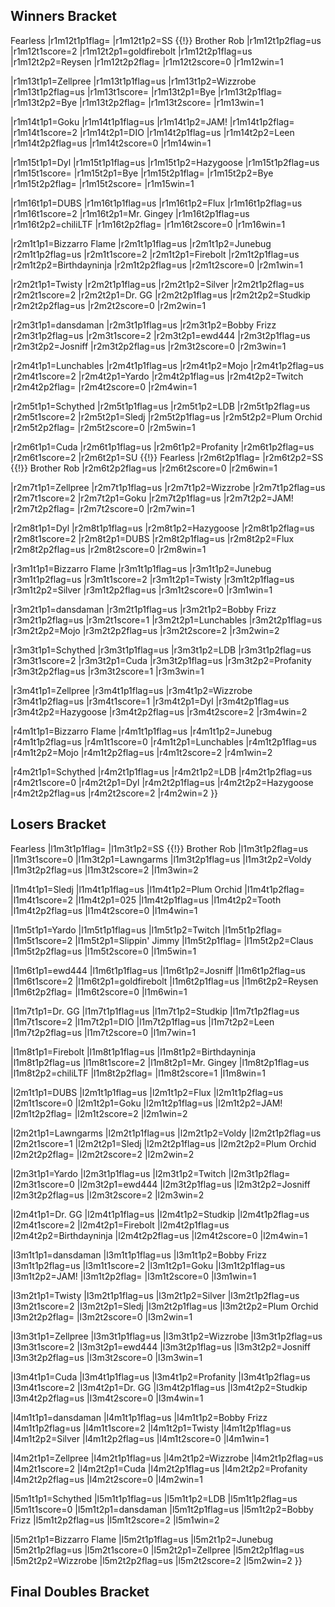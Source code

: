 {{DISPLAYTITLE:ARLO 3: ''Melee'' Doubles Bracket}}{{SetGame|melee}}
{{tabs static
|name1=Overview
|link1=ARLO/3/Melee
|name2=Singles Pools
|link2=ARLO/3/Melee/Singles Pools
|name3=Singles Bracket
|link3=ARLO/3/Melee/Singles Bracket
|name4=Doubles Bracket
|link4=ARLO/3/Melee/Doubles Bracket
|This=4
}}
==Winners Bracket==
{{32DEDoublesWBracketA
<!-- ROUND 1 -->
|r1m1t1p1=Bizzarro Flame |r1m1t1p1flag=us
|r1m1t1p2=Junebug |r1m1t1p2flag=us |r1m1t1score={{win}}
|r1m1t2p1=Bye |r1m1t2p1flag=
|r1m1t2p2=Bye |r1m1t2p2flag= |r1m1t2score=
|r1m1win=1

|r1m2t1p1=Poog |r1m2t1p1flag=us
|r1m2t1p2=Rektangle |r1m2t1p2flag=us |r1m2t1score=0
|r1m2t2p1=Firebolt |r1m2t2p1flag=us
|r1m2t2p2=Birthdayninja |r1m2t2p2flag=us |r1m2t2score=2
|r1m2win=2

|r1m3t1p1=Twisty |r1m3t1p1flag=us
|r1m3t1p2=Silver |r1m3t1p2flag=us |r1m3t1score={{win}}
|r1m3t2p1=Bye |r1m3t2p1flag=
|r1m3t2p2=Bye |r1m3t2p2flag= |r1m3t2score=
|r1m3win=1

|r1m4t1p1=Dr. GG |r1m4t1p1flag=us
|r1m4t1p2=Studkip |r1m4t1p2flag=us |r1m4t1score={{win}}
|r1m4t2p1=Bye |r1m4t2p1flag=
|r1m4t2p2=Bye |r1m4t2p2flag= |r1m4t2score=
|r1m4win=1

|r1m5t1p1=dansdaman |r1m5t1p1flag=us
|r1m5t1p2=Bobby Frizz |r1m5t1p2flag=us |r1m5t1score={{win}}
|r1m5t2p1=Bye |r1m5t2p1flag=
|r1m5t2p2=Bye |r1m5t2p2flag= |r1m5t2score=
|r1m5win=1

|r1m6t1p1=ewd444 |r1m6t1p1flag=us
|r1m6t1p2=Josniff |r1m6t1p2flag=us |r1m6t1score=2
|r1m6t2p1=Lawngarms |r1m6t2p1flag=us
|r1m6t2p2=Voldy |r1m6t2p2flag=us |r1m6t2score=0
|r1m6win=1

|r1m7t1p1=Lunchables |r1m7t1p1flag=us
|r1m7t1p2=Mojo |r1m7t1p2flag=us |r1m7t1score={{win}}
|r1m7t2p1=Bye |r1m7t2p1flag=
|r1m7t2p2=Bye |r1m7t2p2flag= |r1m7t2score=
|r1m7win=1

|r1m8t1p1=Yardo |r1m8t1p1flag=us
|r1m8t1p2=Twitch |r1m8t1p2flag= |r1m8t1score=2
|r1m8t2p1=025 |r1m8t2p1flag=us
|r1m8t2p2=Tooth |r1m8t2p2flag=us |r1m8t2score=0
|r1m8win=1

|r1m9t1p1=Schythed |r1m9t1p1flag=us
|r1m9t1p2=LDB |r1m9t1p2flag=us |r1m9t1score={{win}}
|r1m9t2p1=Bye |r1m9t2p1flag=
|r1m9t2p2=Bye |r1m9t2p2flag= |r1m9t2score=
|r1m9win=1

|r1m10t1p1=Sledj |r1m10t1p1flag=us
|r1m10t1p2=Plum Orchid |r1m10t1p2flag= |r1m10t1score=2
|r1m10t2p1=Slippin' Jimmy |r1m10t2p1flag=
|r1m10t2p2=Claus |r1m10t2p2flag=us |r1m10t2score=0
|r1m10win=1

|r1m11t1p1=Cuda |r1m11t1p1flag=us
|r1m11t1p2=Profanity |r1m11t1p2flag=us |r1m11t1score={{win}}
|r1m11t2p1=Bye |r1m11t2p1flag=
|r1m11t2p2=Bye |r1m11t2p2flag= |r1m11t2score=
|r1m11win=1

|r1m12t1p1=SU {{!}} Fearless |r1m12t1p1flag=
|r1m12t1p2=SS {{!}} Brother Rob |r1m12t1p2flag=us |r1m12t1score=2
|r1m12t2p1=goldfirebolt |r1m12t2p1flag=us
|r1m12t2p2=Reysen |r1m12t2p2flag= |r1m12t2score=0
|r1m12win=1

|r1m13t1p1=Zellpree |r1m13t1p1flag=us
|r1m13t1p2=Wizzrobe |r1m13t1p2flag=us |r1m13t1score={{win}}
|r1m13t2p1=Bye |r1m13t2p1flag=
|r1m13t2p2=Bye |r1m13t2p2flag= |r1m13t2score=
|r1m13win=1

|r1m14t1p1=Goku |r1m14t1p1flag=us
|r1m14t1p2=JAM! |r1m14t1p2flag= |r1m14t1score=2
|r1m14t2p1=DIO |r1m14t2p1flag=us
|r1m14t2p2=Leen |r1m14t2p2flag=us |r1m14t2score=0
|r1m14win=1

|r1m15t1p1=Dyl |r1m15t1p1flag=us
|r1m15t1p2=Hazygoose |r1m15t1p2flag=us |r1m15t1score={{win}}
|r1m15t2p1=Bye |r1m15t2p1flag=
|r1m15t2p2=Bye |r1m15t2p2flag= |r1m15t2score=
|r1m15win=1

|r1m16t1p1=DUBS |r1m16t1p1flag=us
|r1m16t1p2=Flux |r1m16t1p2flag=us |r1m16t1score=2
|r1m16t2p1=Mr. Gingey |r1m16t2p1flag=us
|r1m16t2p2=chiliLTF |r1m16t2p2flag= |r1m16t2score=0
|r1m16win=1

<!-- ROUND 2 -->
|r2m1t1p1=Bizzarro Flame |r2m1t1p1flag=us
|r2m1t1p2=Junebug |r2m1t1p2flag=us |r2m1t1score=2
|r2m1t2p1=Firebolt |r2m1t2p1flag=us
|r2m1t2p2=Birthdayninja |r2m1t2p2flag=us |r2m1t2score=0
|r2m1win=1

|r2m2t1p1=Twisty |r2m2t1p1flag=us
|r2m2t1p2=Silver |r2m2t1p2flag=us |r2m2t1score=2
|r2m2t2p1=Dr. GG |r2m2t2p1flag=us
|r2m2t2p2=Studkip |r2m2t2p2flag=us |r2m2t2score=0
|r2m2win=1

|r2m3t1p1=dansdaman |r2m3t1p1flag=us
|r2m3t1p2=Bobby Frizz |r2m3t1p2flag=us |r2m3t1score=2
|r2m3t2p1=ewd444 |r2m3t2p1flag=us
|r2m3t2p2=Josniff |r2m3t2p2flag=us |r2m3t2score=0
|r2m3win=1

|r2m4t1p1=Lunchables |r2m4t1p1flag=us
|r2m4t1p2=Mojo |r2m4t1p2flag=us |r2m4t1score=2
|r2m4t2p1=Yardo |r2m4t2p1flag=us
|r2m4t2p2=Twitch |r2m4t2p2flag= |r2m4t2score=0
|r2m4win=1

|r2m5t1p1=Schythed |r2m5t1p1flag=us
|r2m5t1p2=LDB |r2m5t1p2flag=us |r2m5t1score=2
|r2m5t2p1=Sledj |r2m5t2p1flag=us
|r2m5t2p2=Plum Orchid |r2m5t2p2flag= |r2m5t2score=0
|r2m5win=1

|r2m6t1p1=Cuda |r2m6t1p1flag=us
|r2m6t1p2=Profanity |r2m6t1p2flag=us |r2m6t1score=2
|r2m6t2p1=SU {{!}} Fearless |r2m6t2p1flag=
|r2m6t2p2=SS {{!}} Brother Rob |r2m6t2p2flag=us |r2m6t2score=0
|r2m6win=1

|r2m7t1p1=Zellpree |r2m7t1p1flag=us
|r2m7t1p2=Wizzrobe |r2m7t1p2flag=us |r2m7t1score=2
|r2m7t2p1=Goku |r2m7t2p1flag=us
|r2m7t2p2=JAM! |r2m7t2p2flag= |r2m7t2score=0
|r2m7win=1

|r2m8t1p1=Dyl |r2m8t1p1flag=us
|r2m8t1p2=Hazygoose |r2m8t1p2flag=us |r2m8t1score=2
|r2m8t2p1=DUBS |r2m8t2p1flag=us
|r2m8t2p2=Flux |r2m8t2p2flag=us |r2m8t2score=0
|r2m8win=1

<!-- ROUND 3 -->
|r3m1t1p1=Bizzarro Flame |r3m1t1p1flag=us
|r3m1t1p2=Junebug |r3m1t1p2flag=us |r3m1t1score=2
|r3m1t2p1=Twisty |r3m1t2p1flag=us
|r3m1t2p2=Silver |r3m1t2p2flag=us |r3m1t2score=0
|r3m1win=1

|r3m2t1p1=dansdaman |r3m2t1p1flag=us
|r3m2t1p2=Bobby Frizz |r3m2t1p2flag=us |r3m2t1score=1
|r3m2t2p1=Lunchables |r3m2t2p1flag=us
|r3m2t2p2=Mojo |r3m2t2p2flag=us |r3m2t2score=2
|r3m2win=2

|r3m3t1p1=Schythed |r3m3t1p1flag=us
|r3m3t1p2=LDB |r3m3t1p2flag=us |r3m3t1score=2
|r3m3t2p1=Cuda |r3m3t2p1flag=us
|r3m3t2p2=Profanity |r3m3t2p2flag=us |r3m3t2score=1
|r3m3win=1

|r3m4t1p1=Zellpree |r3m4t1p1flag=us
|r3m4t1p2=Wizzrobe |r3m4t1p2flag=us |r3m4t1score=1
|r3m4t2p1=Dyl |r3m4t2p1flag=us
|r3m4t2p2=Hazygoose |r3m4t2p2flag=us |r3m4t2score=2
|r3m4win=2

<!-- ROUND 4 -->
|r4m1t1p1=Bizzarro Flame |r4m1t1p1flag=us
|r4m1t1p2=Junebug |r4m1t1p2flag=us |r4m1t1score=0
|r4m1t2p1=Lunchables |r4m1t2p1flag=us
|r4m1t2p2=Mojo |r4m1t2p2flag=us |r4m1t2score=2
|r4m1win=2

|r4m2t1p1=Schythed |r4m2t1p1flag=us
|r4m2t1p2=LDB |r4m2t1p2flag=us |r4m2t1score=0
|r4m2t2p1=Dyl |r4m2t2p1flag=us
|r4m2t2p2=Hazygoose |r4m2t2p2flag=us |r4m2t2score=2
|r4m2win=2
}}
==Losers Bracket==
{{24DEDoublesLBracketSmwA
|tourneylink=ARLO/3/Melee
|tourneyname=ARLO 3
|l1placement=17-24
|l2placement=13-16
|l3placement=9-12
|l4placement=7-8
|l5placement=5-6

<!-- ROUND 1 -->
|l1m1t1p1=DUBS |l1m1t1p1flag=us
|l1m1t1p2=Flux |l1m1t1p2flag=us |l1m1t1score=2
|l1m1t2p1=Poog |l1m1t2p1flag=us
|l1m1t2p2=Rektangle |l1m1t2p2flag=us |l1m1t2score=0
|l1m1win=1

|l1m2t1p1=Goku |l1m2t1p1flag=us
|l1m2t1p2=JAM! |l1m2t1p2flag= |l1m2t1score={{win}}
|l1m2t2p1=Bye |l1m2t2p1flag=
|l1m2t2p2=Bye |l1m2t2p2flag= |l1m2t2score=
|l1m2win=1

|l1m3t1p1=SU {{!}} Fearless |l1m3t1p1flag=
|l1m3t1p2=SS {{!}} Brother Rob |l1m3t1p2flag=us |l1m3t1score=0
|l1m3t2p1=Lawngarms |l1m3t2p1flag=us
|l1m3t2p2=Voldy |l1m3t2p2flag=us |l1m3t2score=2
|l1m3win=2

|l1m4t1p1=Sledj |l1m4t1p1flag=us
|l1m4t1p2=Plum Orchid |l1m4t1p2flag= |l1m4t1score=2
|l1m4t2p1=025 |l1m4t2p1flag=us
|l1m4t2p2=Tooth |l1m4t2p2flag=us |l1m4t2score=0
|l1m4win=1

|l1m5t1p1=Yardo |l1m5t1p1flag=us
|l1m5t1p2=Twitch |l1m5t1p2flag= |l1m5t1score=2
|l1m5t2p1=Slippin' Jimmy |l1m5t2p1flag=
|l1m5t2p2=Claus |l1m5t2p2flag=us |l1m5t2score=0
|l1m5win=1

|l1m6t1p1=ewd444 |l1m6t1p1flag=us
|l1m6t1p2=Josniff |l1m6t1p2flag=us |l1m6t1score=2
|l1m6t2p1=goldfirebolt |l1m6t2p1flag=us
|l1m6t2p2=Reysen |l1m6t2p2flag= |l1m6t2score=0
|l1m6win=1

|l1m7t1p1=Dr. GG |l1m7t1p1flag=us
|l1m7t1p2=Studkip |l1m7t1p2flag=us |l1m7t1score=2
|l1m7t2p1=DIO |l1m7t2p1flag=us
|l1m7t2p2=Leen |l1m7t2p2flag=us |l1m7t2score=0
|l1m7win=1

|l1m8t1p1=Firebolt |l1m8t1p1flag=us
|l1m8t1p2=Birthdayninja |l1m8t1p2flag=us |l1m8t1score=2
|l1m8t2p1=Mr. Gingey |l1m8t2p1flag=us
|l1m8t2p2=chiliLTF |l1m8t2p2flag= |l1m8t2score=1
|l1m8win=1

<!-- ROUND 2 -->
|l2m1t1p1=DUBS |l2m1t1p1flag=us
|l2m1t1p2=Flux |l2m1t1p2flag=us |l2m1t1score=0
|l2m1t2p1=Goku |l2m1t2p1flag=us
|l2m1t2p2=JAM! |l2m1t2p2flag= |l2m1t2score=2
|l2m1win=2

|l2m2t1p1=Lawngarms |l2m2t1p1flag=us
|l2m2t1p2=Voldy |l2m2t1p2flag=us |l2m2t1score=1
|l2m2t2p1=Sledj |l2m2t2p1flag=us
|l2m2t2p2=Plum Orchid |l2m2t2p2flag= |l2m2t2score=2
|l2m2win=2

|l2m3t1p1=Yardo |l2m3t1p1flag=us
|l2m3t1p2=Twitch |l2m3t1p2flag= |l2m3t1score=0
|l2m3t2p1=ewd444 |l2m3t2p1flag=us
|l2m3t2p2=Josniff |l2m3t2p2flag=us |l2m3t2score=2
|l2m3win=2

|l2m4t1p1=Dr. GG |l2m4t1p1flag=us
|l2m4t1p2=Studkip |l2m4t1p2flag=us |l2m4t1score=2
|l2m4t2p1=Firebolt |l2m4t2p1flag=us
|l2m4t2p2=Birthdayninja |l2m4t2p2flag=us |l2m4t2score=0
|l2m4win=1

<!-- ROUND 3 -->
|l3m1t1p1=dansdaman |l3m1t1p1flag=us
|l3m1t1p2=Bobby Frizz |l3m1t1p2flag=us |l3m1t1score=2
|l3m1t2p1=Goku |l3m1t2p1flag=us
|l3m1t2p2=JAM! |l3m1t2p2flag= |l3m1t2score=0
|l3m1win=1

|l3m2t1p1=Twisty |l3m2t1p1flag=us
|l3m2t1p2=Silver |l3m2t1p2flag=us |l3m2t1score=2
|l3m2t2p1=Sledj |l3m2t2p1flag=us
|l3m2t2p2=Plum Orchid |l3m2t2p2flag= |l3m2t2score=0
|l3m2win=1

|l3m3t1p1=Zellpree |l3m3t1p1flag=us
|l3m3t1p2=Wizzrobe |l3m3t1p2flag=us |l3m3t1score=2
|l3m3t2p1=ewd444 |l3m3t2p1flag=us
|l3m3t2p2=Josniff |l3m3t2p2flag=us |l3m3t2score=0
|l3m3win=1

|l3m4t1p1=Cuda |l3m4t1p1flag=us
|l3m4t1p2=Profanity |l3m4t1p2flag=us |l3m4t1score=2
|l3m4t2p1=Dr. GG |l3m4t2p1flag=us
|l3m4t2p2=Studkip |l3m4t2p2flag=us |l3m4t2score=0
|l3m4win=1

<!-- ROUND 4 -->
|l4m1t1p1=dansdaman |l4m1t1p1flag=us
|l4m1t1p2=Bobby Frizz |l4m1t1p2flag=us |l4m1t1score=2
|l4m1t2p1=Twisty |l4m1t2p1flag=us
|l4m1t2p2=Silver |l4m1t2p2flag=us |l4m1t2score=0
|l4m1win=1

|l4m2t1p1=Zellpree |l4m2t1p1flag=us
|l4m2t1p2=Wizzrobe |l4m2t1p2flag=us |l4m2t1score=2
|l4m2t2p1=Cuda |l4m2t2p1flag=us
|l4m2t2p2=Profanity |l4m2t2p2flag=us |l4m2t2score=0
|l4m2win=1

<!-- ROUND 5 -->
|l5m1t1p1=Schythed |l5m1t1p1flag=us
|l5m1t1p2=LDB |l5m1t1p2flag=us |l5m1t1score=0
|l5m1t2p1=dansdaman |l5m1t2p1flag=us
|l5m1t2p2=Bobby Frizz |l5m1t2p2flag=us |l5m1t2score=2
|l5m1win=2

|l5m2t1p1=Bizzarro Flame |l5m2t1p1flag=us
|l5m2t1p2=Junebug |l5m2t1p2flag=us |l5m2t1score=0
|l5m2t2p1=Zellpree |l5m2t2p1flag=us
|l5m2t2p2=Wizzrobe |l5m2t2p2flag=us |l5m2t2score=2
|l5m2win=2
}}
<onlyinclude>
==Final Doubles Bracket==
{{DEFinalDoublesSmwBracket
|tourneylink=ARLO/3/Melee
|tourneyname=ARLO 3
|l1placement=4
|r2placement=3
|r3loserplacement=2
|r3winnerplacement=1

<!-- FROM WINNERS -->
|r1m1t1p1=Lunchables |r1m1t1p1flag=us
|r1m1t1p2=Mojo |r1m1t1p2flag=us |r1m1t1score=3
|r1m1t2p1=Dyl |r1m1t2p1flag=us
|r1m1t2p2=Hazygoose |r1m1t2p2flag=us |r1m1t2score=0
|r1m1win=1

<!-- FROM LOSERS -->
|l1m1t1p1=dansdaman |l1m1t1p1flag=us
|l1m1t1p2=Bobby Frizz |l1m1t1p2flag=us |l1m1t1score=3
|l1m1t2p1=Zellpree |l1m1t2p1flag=us
|l1m1t2p2=Wizzrobe |l1m1t2p2flag=us |l1m1t2score=2
|l1m1win=1

<!-- LOSERS FINALS -->
|r2m1t1p1=Dyl |r2m1t1p1flag=us
|r2m1t1p2=Hazygoose |r2m1t1p2flag=us |r2m1t1score=0
|r2m1t2p1=dansdaman |r2m1t2p1flag=us
|r2m1t2p2=Bobby Frizz |r2m1t2p2flag=us |r2m1t2score=3
|r2m1win=2

<!-- GRAND FINALS -->
|r3m1t1p1=Lunchables |r3m1t1p1flag=us
|r3m1t1p2=Mojo |r3m1t1p2flag=us |r3m1t1score=3 |r3m2t1score=
|r3m1t2p1=dansdaman |r3m1t2p1flag=us
|r3m1t2p2=Bobby Frizz |r3m1t2p2flag=us |r3m1t2score=2 |r3m2t2score=
|r3m1win=1
}}</onlyinclude>
